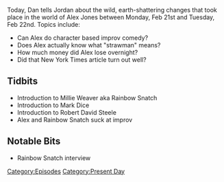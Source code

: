 {{DEFAULTSORT:
    #_EPISODE_0015:February 20-21, 2017
}}{{Episode
    | title             = February 20-21, 2017
    | caption           = [https://knowledgefight.libsyn.com/knowledge-fight-feb-20-21-2017 Listen to this episode on Libsyn]
    | episodeNumber     = 15
    | length            = 02:10:02
    | airDate           = February 22, 2017
    | coverageStartDate = February 20, 2017
    | coverageEndDate   = February 21, 2017
    | episodeType       = [[:Category:Present Day|Present Day]]
    | appearance        = [[Millie Weaver]], [[Rainbow Snatch]], [[Mark Dice]], [[Robert David Steele]]
    | previousEpisode   = [[14: February 17, 2017]]
    | nextEpisode       = [[16: February 24, 2017]]
}}

{{Stub}}

Today, Dan tells Jordan about the wild, earth-shattering changes that took place in the world of Alex Jones between Monday, Feb 21st and Tuesday, Feb 22nd.  Topics include:

*Can Alex do character based improv comedy?
*Does Alex actually know what "strawman" means?
*How much money did Alex lose overnight?
*Did that New York Times article turn out well?

==Tidbits==

*Introduction to Millie Weaver aka Rainbow Snatch
*Introduction to Mark Dice
*Introduction to Robert David Steele
*Alex and Rainbow Snatch suck at improv

==Notable Bits==

*Rainbow Snatch interview

[[Category:Episodes]]
[[Category:Present Day]]
